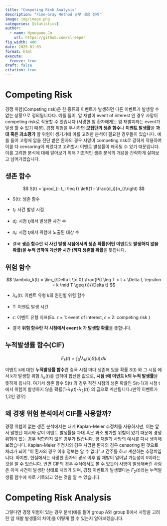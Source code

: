```yaml
---
title: "Competing Risk Analysis"
description: "Fine-Gray Method 공부 내용 정리"
image: img/image.png
categories: [statistics]
author:
  - name: Hyungwoo Jo
    url: https://github.com/sl-eeper
fig_width: 400
date: 2025-01-03
format: html
execute:
  freeze: true
draft: false
citation: true
---
```


# Competing Risk

경쟁 위험(Competing risk)은 한 종류의 이벤트가 발생하면 다른 이벤트가 발생할 수 없는 상황으로 정의됩니다다. 예를 들어, 암 재발이 event of interest 인 경우 사망이 competing risk로 작용할 수 있습니다 (사망한 암 환자에게는 암 재발이라는 event가 발생 할 수 없기 때문). 경쟁 위험을 무시하면 **모집단의 생존 함수**나 **이벤트 발생률**을 **과대 혹은 과소평가** 할 위험이 생기기에 이를 고려한 분석이 필요한 경우들이 있습니다. 예를 들어 고령에 암을 진단 받은 환자의 경우 사망이 competing risk로 강하게 작용하여 이를 다 censoring이 되었다고 고려할시 이벤트 발생률이 왜곡될 수 있기 때문입니다. 이를 고려한 분석에 대해 알아보기 위해 기초적인 생존 분석의 개념을 간략하게 살펴보고 넘어가겠습니다.

## 생존 함수

$$
S(t) = \prod_{i: t_i \leq t} \left(1 - \frac{d_i}{n_i}\right)
$$

-   S(t): 생존 함수\

-   $t_i$: 사건 발생 시점\

-   $d_i$: 시점 $t_i$에서 발생한 사건 수\

-   $n_i$: 시점 $t_i$에서 위험에 노출된 대상 수\

-   결국 **생존 함수란 각 사건 발생 시점에서의 생존 확률(어떤 이벤트도 발생하지 않을 확률)을 누적 곱하여 계산한 시간 $t$까지 생존할 확률**을 뜻합니다.

## 위험 함수

$$
  \lambda_k(t) = \lim_{\Delta t \to 0} \frac{P(t \leq T < t + \Delta t, \epsilon = k \mid T \geq t)}{\Delta t}
  $$

-   $\lambda_k(t)$: 이벤트 유형 $k$의 원인별 위험 함수\

-   T: 이벤트 발생 시간\

-   $\epsilon$: 이벤트 유형 지표(Ex. $\epsilon$ = 1: event of interest, $\epsilon$ = 2: competing risk )

-   결국 **위험 함수란 각 시점에서 event k 가 발생할 확률**을 뜻합니다.

## 누적발생률 함수(CIF)

$$
F_k(t) = \int_{0}^{t} \lambda_k(u) S(u) \, du
$$

 이벤트 k에 대한 **누적발생률 함수**란 결국 시점 마다 생존해 있을 확률 $S(t)$ 와 그 시점 에서 k가 발생할 위험 $\lambda_k(t)$를 곱하여 합산한 값으로, **시점 t에 이번트 k의 누적 발생률**을 뜻하게 됩니다. 여기서 생존 함수 S(t) 의 경우 직전 시점의 생존 확률인 S(t-1)과 시점 t에서 위험이 발생하지 않을 확률(1-$\lambda_1(t)$-$\lambda_2(t)$) 의 곱으로 계산됩니다.(만약 이벤트가 1,2인 경우)

## 왜 경쟁 위험 분석에서 CIF를 사용할까? 

경쟁 위험이 없는 생존 분석에서는 대게 Kaplan-Meier 추정치를 사용하지만, 이는 앞서 말했던 예시와 같이 이벤트 발생률을 과대 혹은 과소 평가할 위험이 있기 때문에 경쟁 위험이 있는 경우 적합하지 않은 경우가 많습니다. 암 재발과 사망의 예시를 다시 생각해보겠습니다. Kaplan-Meier 추정치의 경우 사망한 환자의 경우 censoring 된 것으로 처리가 되어 "이 환자의 경우 이후 정보는 알 수 없다"고 간주를 하고 계산하는 추정치입니다. 하지만, 현실에서는 사망한 환자의 경우 이후 암 재발이 일어날 가능성이 0이라는 것을 알 수 있습니다. 반면 CIF의 경우 수식에서도 볼 수 있듯이 사망이 발생해버린 사람은 이미 사건이 발생한 상태로 처리가 되며, 경쟁 이벤트가 발생했다는 $F_2(t)$라는 누적발생률 함수에 따로 기록되고 있는 것을 알 수 있습니다. 

# Competing Risk Analysis

그렇다면 경쟁 위험이 있는 경우 분석(예를 들어 group A와 group B에서 사망을 고려한 암 재발 발생률의 차이)를 어떻게 할 수 있는지 알아보겠습니다. 
